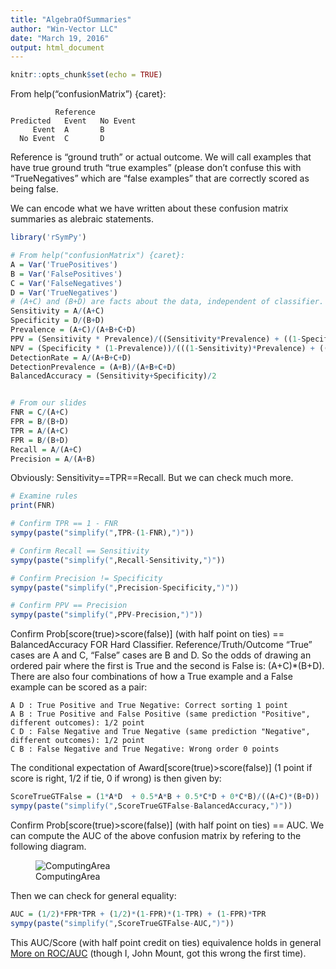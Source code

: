 ```yaml
---
title: "AlgebraOfSummaries"
author: "Win-Vector LLC"
date: "March 19, 2016"
output: html_document
---
```


```r
knitr::opts_chunk$set(echo = TRUE)
```


From help("confusionMatrix") {caret}:

              Reference	
    Predicted	Event	No Event
         Event	A	    B
      No Event	C	    D

Reference is "ground truth" or actual outcome.  We will call examples that have true ground truth "true examples" (please don't confuse this with "TrueNegatives" which are "false examples" that are correctly scored as being false.

We can encode what we have written about these confusion matrix summaries as alebraic statements.

```r
library('rSymPy')

# From help("confusionMatrix") {caret}:
A = Var('TruePositives')
B = Var('FalsePositives')
C = Var('FalseNegatives')
D = Var('TrueNegatives')
# (A+C) and (B+D) are facts about the data, independent of classifier.
Sensitivity = A/(A+C)
Specificity = D/(B+D)
Prevalence = (A+C)/(A+B+C+D)
PPV = (Sensitivity * Prevalence)/((Sensitivity*Prevalence) + ((1-Specificity)*(1-Prevalence)))
NPV = (Specificity * (1-Prevalence))/(((1-Sensitivity)*Prevalence) + ((Specificity)*(1-Prevalence)))
DetectionRate = A/(A+B+C+D)
DetectionPrevalence = (A+B)/(A+B+C+D)
BalancedAccuracy = (Sensitivity+Specificity)/2


# From our slides
FNR = C/(A+C)
FPR = B/(B+D)
TPR = A/(A+C)
FPR = B/(B+D)
Recall = A/(A+C)
Precision = A/(A+B)
```



Obviously: Sensitivity==TPR==Recall.  But we can check much more.

```r
# Examine rules
print(FNR)

# Confirm TPR == 1 - FNR
sympy(paste("simplify(",TPR-(1-FNR),")"))

# Confirm Recall == Sensitivity
sympy(paste("simplify(",Recall-Sensitivity,")"))

# Confirm Precision != Specificity
sympy(paste("simplify(",Precision-Specificity,")"))

# Confirm PPV == Precision
sympy(paste("simplify(",PPV-Precision,")"))
```

Confirm Prob[score(true)>score(false)] (with half point on ties) == BalancedAccuracy FOR Hard Classifier.  Reference/Truth/Outcome "True" cases are A and C, "False" cases are B and D.  So the odds of drawing an ordered pair where the first is True and the second is False is: (A+C)*(B+D).  There are also four combinations of how a True example and a False example can be scored as a pair:

    A D : True Positive and True Negative: Correct sorting 1 point
    A B : True Positive and False Positive (same prediction "Positive", different outcomes): 1/2 point
    C D : False Negative and True Negative (same prediction "Negative", different outcomes): 1/2 point
    C B : False Negative and True Negative: Wrong order 0 points
    
The conditional expectation of Award[score(true)>score(false)] (1 point if score is right, 1/2 if tie, 0 if wrong) is then given by:
   
```r
ScoreTrueGTFalse = (1*A*D  + 0.5*A*B + 0.5*C*D + 0*C*B)/((A+C)*(B+D))
sympy(paste("simplify(",ScoreTrueGTFalse-BalancedAccuracy,")"))
```

Confirm  Prob[score(true)>score(false)] (with half point on ties) == AUC.  We can compute the AUC of the above confusion matrix by refering to the following diagram.

![ComputingArea](AUC.png)

Then we can check for general equality:

```r
AUC = (1/2)*FPR*TPR + (1/2)*(1-FPR)*(1-TPR) + (1-FPR)*TPR
sympy(paste("simplify(",ScoreTrueGTFalse-AUC,")"))
```

This AUC/Score (with half point credit on ties) equivalence holds in general [More on ROC/AUC](http://www.win-vector.com/blog/2013/01/more-on-rocauc/) (though I, John Mount, got this wrong the first time).




